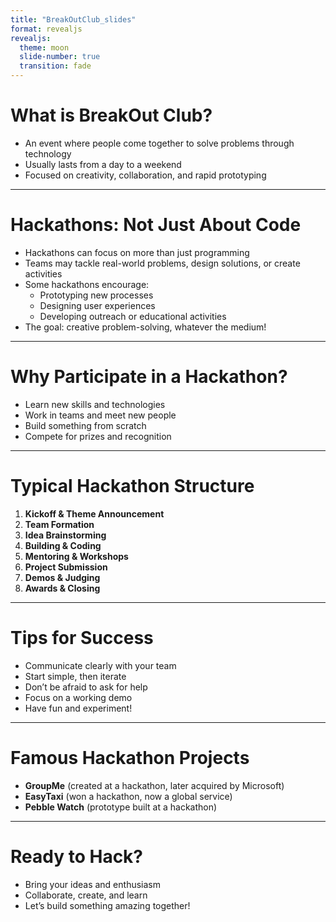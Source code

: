 ```yaml
---
title: "BreakOutClub_slides"
format: revealjs
revealjs:
  theme: moon
  slide-number: true
  transition: fade
---
```


# What is BreakOut Club?

-   An event where people come together to solve problems through technology
-   Usually lasts from a day to a weekend
-   Focused on creativity, collaboration, and rapid prototyping

------------------------------------------------------------------------

# Hackathons: Not Just About Code

-   Hackathons can focus on more than just programming
-   Teams may tackle real-world problems, design solutions, or create activities
-   Some hackathons encourage:
    -   Prototyping new processes
    -   Designing user experiences
    -   Developing outreach or educational activities
-   The goal: creative problem-solving, whatever the medium!

------------------------------------------------------------------------

# Why Participate in a Hackathon?

-   Learn new skills and technologies
-   Work in teams and meet new people
-   Build something from scratch
-   Compete for prizes and recognition

------------------------------------------------------------------------

# Typical Hackathon Structure

1.  **Kickoff & Theme Announcement**
2.  **Team Formation**
3.  **Idea Brainstorming**
4.  **Building & Coding**
5.  **Mentoring & Workshops**
6.  **Project Submission**
7.  **Demos & Judging**
8.  **Awards & Closing**

------------------------------------------------------------------------

# Tips for Success

-   Communicate clearly with your team
-   Start simple, then iterate
-   Don’t be afraid to ask for help
-   Focus on a working demo
-   Have fun and experiment!

------------------------------------------------------------------------

# Famous Hackathon Projects

-   **GroupMe** (created at a hackathon, later acquired by Microsoft)
-   **EasyTaxi** (won a hackathon, now a global service)
-   **Pebble Watch** (prototype built at a hackathon)

------------------------------------------------------------------------

# Ready to Hack?

-   Bring your ideas and enthusiasm
-   Collaborate, create, and learn
-   Let’s build something amazing together!
